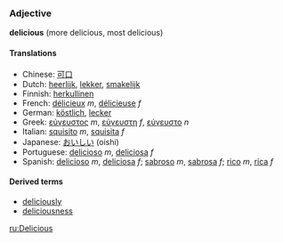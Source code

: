===Adjective===
'''delicious''' (more delicious, most delicious)

====Translations====
*Chinese: [[可口]]
*Dutch: [[heerlijk]], [[lekker]], [[smakelijk]]
*Finnish: [[herkullinen]]
*French: [[délicieux]] ''m'', [[délicieuse]] ''f''
*German: [[köstlich]], [[lecker]]
*Greek: [[εύγευστος]] ''m'', [[εύγευστη]] ''f'', [[εύγευστο]] ''n''
*Italian: [[squisito]] ''m'', [[squisita]] ''f''
*Japanese: [[おいしい]] (oishi)
*Portuguese: [[delicioso]] ''m'', [[deliciosa]] ''f''
*Spanish: [[delicioso]] ''m'', [[deliciosa]] ''f''; [[sabroso]] ''m'', [[sabrosa]] ''f''; [[rico]] ''m'', [[rica]] ''f''

====Derived terms====
*[[deliciously]]
*[[deliciousness]]

[[ru:Delicious]]